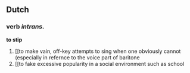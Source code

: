 ==Dutch==
===verb ''intrans.''===
'''to stip'''

# [[to make vain, off-key attempts to sing when one obviously cannot (especially in refernce to the voice part of baritone
# [[to fake excessive popularity in a social environment such as school